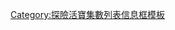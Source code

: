{{Infobox Adventure Time season episode list
| season_number = 5
| start_year    = 2012
| end_year      = 2014
| start_date    = 2012年11月12日
| end_date      = 2014年3月17日
| episode_list  = 
<center>'''[[探險活寶 (第五季)|第五季]]集數列表'''</center>
#[[許願大暴走上集]]
#[[許願大暴走下集]]
#[[KUSO大會串 (探險活寶第五季)|KUSO大會串]]
#[[樹中世界]]
#[[迷你人]]
#[[老皮爸爸]]
#[[平凡人生]]
#[[神祕地牢]]
#[[檸檬國危機]]
#[[小白帽被附身]]
#[[壞壞男孩]]
#[[地牢大探險]]
#[[善與惡 (探險活寶)|善與惡]]
#[[艾薇爾的祕密]]
#[[刪除全宇宙]]
#[[如夢一場]]
#[[嗶莫戀愛了]]
#[[公主派對]]
#[[小碼哥金歡喜]]
#[[看誰先說話]]
#[[瘋狂追求者]]
#[[冰霸王與正妺島]]
#[[老皮終極任務]]
#[[KUSO再度大會串]]
#[[活寶偵探組]]
#[[胖大人的魔療法]]
#[[老皮盔甲]]
#[[嗶莫跳針跳針]]
#[[黑風姥姥]]
#[[冰火死對頭]]
#[[年齡不是距離嗎？]]
#[[火焰公主的命運]]
#[[銷魂三明治]]
#[[阿寶的前世記憶]]
#[[Love Games]]
#[[迷幻火車]]
#[[紙箱王子]]
#[[飢餓的艾薇爾]]
#[[噴火拖拉庫]]
#[[冰霸王新玩伴]]
#[[血魔山洞]]
#[[勇者二愣]]
#[[綁架疑雲 (探險活寶)|綁架疑雲]]
#[[樹鼻妹大婚]]
#[[草劍傳奇]]
#[[班森魔球]]
#[[父女之戰]]
#[[賽門回來了]]
#[[腫泡泡的感情路]]
#[[檸檬希望的使命|檸檬希望的使命上集]]
#[[檸檬希望的使命|檸檬希望的使命下集]]
#[[大隻佬的掛點清單]]
}}<noinclude>[[Category:探險活寶集數列表信息框模板]]</noinclude>